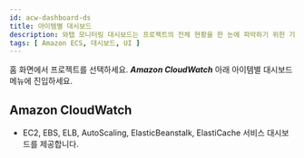 ```yaml
---
id: acw-dashboard-ds
title: 아이템별 대시보드
description: 와탭 모니터링 대시보드는 프로젝트의 전체 현황을 한 눈에 파악하기 위한 기능을 제공합니다.
tags: [ Amazon ECS, 대시보드, UI ]
---
```


홈 화면에서 프로젝트를 선택하세요. ***Amazon CloudWatch*** 아래 아이템별 대시보드 메뉴에 진입하세요.

## Amazon CloudWatch

* EC2, EBS, ELB, AutoScaling, ElasticBeanstalk, ElastiCache 서비스 대시보드를 제공합니다.